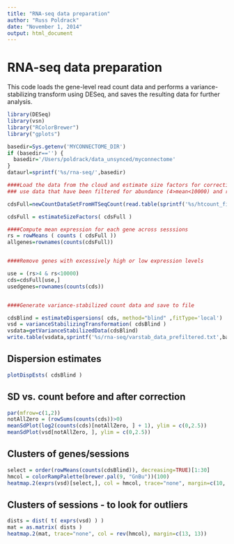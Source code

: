 ```yaml
---
title: "RNA-seq data preparation"
author: "Russ Poldrack"
date: "November 1, 2014"
output: html_document
---
```


# RNA-seq data preparation

This code loads the gene-level read count data and performs a variance-stabilizing transform using DESeq, and saves the resulting data for further analysis. 

``` r
library(DESeq)
library(vsn)
library("RColorBrewer")
library("gplots")

basedir=Sys.getenv('MYCONNECTOME_DIR')
if (basedir=='') {
  basedir='/Users/poldrack/data_unsynced/myconnectome'
}
dataurl=sprintf('%s/rna-seq/',basedir)

####Load the data from the cloud and estimate size factors for correction
### use data that have been filtered for abundance (4>mean<10000) and removed snoRNAs

cdsFull=newCountDataSetFromHTSeqCount(read.table(sprintf('%s/htcount_files.txt',dataurl)),directory=sprintf('%s/htcount_files_filtered',dataurl))

cdsFull = estimateSizeFactors( cdsFull )

####Compute mean expression for each gene across sesssions
rs = rowMeans ( counts ( cdsFull ))
allgenes=rownames(counts(cdsFull))


####Remove genes with excessively high or low expression levels

use = (rs>4 & rs<10000)
cds=cdsFull[use,]
usedgenes=rownames(counts(cds))


####Generate variance-stabilized count data and save to file

cdsBlind = estimateDispersions( cds, method="blind" ,fitType='local')
vsd = varianceStabilizingTransformation( cdsBlind )
vsdata=getVarianceStabilizedData(cdsBlind)
write.table(vsdata,sprintf('%s/rna-seq/varstab_data_prefiltered.txt',basedir))

```

## Dispersion estimates

```r
plotDispEsts( cdsBlind )
```

## SD vs. count before and after correction
```r
par(mfrow=c(1,2))
notAllZero = (rowSums(counts(cds))>0)
meanSdPlot(log2(counts(cds)[notAllZero, ] + 1), ylim = c(0,2.5))
meanSdPlot(vsd[notAllZero, ], ylim = c(0,2.5))
```


## Clusters of genes/sessions
```r
select = order(rowMeans(counts(cdsBlind)), decreasing=TRUE)[1:30]
hmcol = colorRampPalette(brewer.pal(9, "GnBu"))(100)
heatmap.2(exprs(vsd)[select,], col = hmcol, trace="none", margin=c(10, 6))
```

## Clusters of sessions - to look for outliers
```r
dists = dist( t( exprs(vsd) ) )
mat = as.matrix( dists )
heatmap.2(mat, trace="none", col = rev(hmcol), margin=c(13, 13))

```




